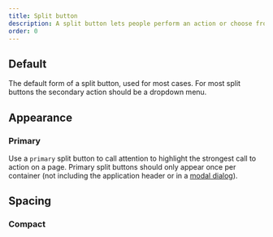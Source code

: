 ```yaml
---
title: Split button
description: A split button lets people perform an action or choose from a small group of similar actions.
order: 0
---
```



## Default

The default form of a split button, used for most cases. For most split buttons the secondary action should be a dropdown menu.

<Example Component={SplitButtonDefault} packageName="@atlaskit/button" />

## Appearance

### Primary

Use a `primary` split button to call attention to highlight the strongest call to action on a page.
Primary split buttons should only appear once per container (not including the application header or in a [modal dialog](/components/modal-dialog)).

<Example Component={SplitButtonPrimary} packageName="@atlaskit/button" />

## Spacing

### Compact

<Example Component={SplitButtonCompact} packageName="@atlaskit/button" />

